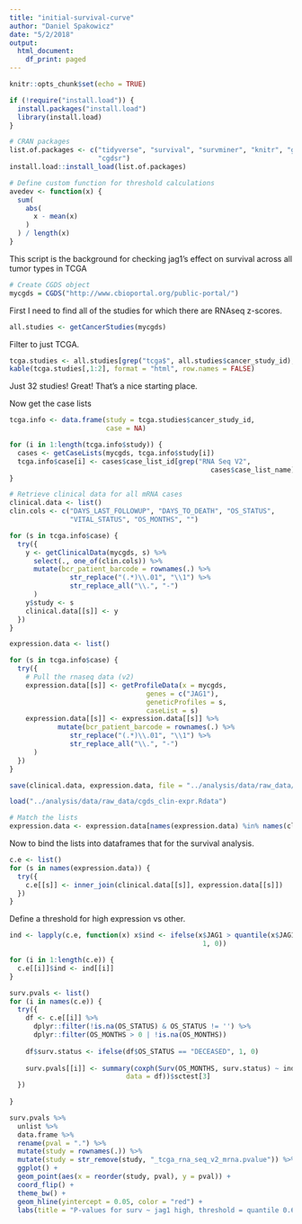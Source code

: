 ---
title: "initial-survival-curve"
author: "Daniel Spakowicz"
date: "5/2/2018"
output:
  html_document:
    df_print: paged
---

```{r setup, include=FALSE}
knitr::opts_chunk$set(echo = TRUE)

if (!require("install.load")) {
  install.packages("install.load")
  library(install.load)
}

# CRAN packages
list.of.packages <- c("tidyverse", "survival", "survminer", "knitr", "gmodels",
                      "cgdsr")
install.load::install_load(list.of.packages)

# Define custom function for threshold calculations
avedev <- function(x) {
  sum(
    abs(
      x - mean(x)
    )
  ) / length(x)
}
```

This script is the background for checking jag1's effect on survival across all tumor types in TCGA

```{r cgds}

# Create CGDS object
mycgds = CGDS("http://www.cbioportal.org/public-portal/")

```

First I need to find all of the studies for which there are RNAseq z-scores.

```{r}
all.studies <- getCancerStudies(mycgds)
```

Filter to just TCGA.

```{r}
tcga.studies <- all.studies[grep("tcga$", all.studies$cancer_study_id),]
kable(tcga.studies[,1:2], format = "html", row.names = FALSE)
```

Just 32 studies! Great! That's a nice starting place. 

Now get the case lists

```{r, eval=FALSE}
tcga.info <- data.frame(study = tcga.studies$cancer_study_id,
                        case = NA)

for (i in 1:length(tcga.info$study)) {
  cases <- getCaseLists(mycgds, tcga.info$study[i])
  tcga.info$case[i] <- cases$case_list_id[grep("RNA Seq V2", 
                                                  cases$case_list_name)]
}
```



```{r, eval=FALSE}
# Retrieve clinical data for all mRNA cases
clinical.data <- list()
clin.cols <- c("DAYS_LAST_FOLLOWUP", "DAYS_TO_DEATH", "OS_STATUS", 
               "VITAL_STATUS", "OS_MONTHS", "")

for (s in tcga.info$case) {
  try({
    y <- getClinicalData(mycgds, s) %>%
      select(., one_of(clin.cols)) %>%
      mutate(bcr_patient_barcode = rownames(.) %>%
               str_replace("(.*)\\.01", "\\1") %>%
               str_replace_all("\\.", "-")
      )
    y$study <- s
    clinical.data[[s]] <- y
  })  
}
```

```{r jag1 expression, eval=FALSE}

expression.data <- list()

for (s in tcga.info$case) {
  try({
    # Pull the rnaseq data (v2)
    expression.data[[s]] <- getProfileData(x = mycgds,
                                  genes = c("JAG1"),
                                  geneticProfiles = s,
                                  caseList = s)
    expression.data[[s]] <- expression.data[[s]] %>%
            mutate(bcr_patient_barcode = rownames(.) %>%
               str_replace("(.*)\\.01", "\\1") %>%
               str_replace_all("\\.", "-")
      )
  })  
}
```

```{r save, eval=FALSE}
save(clinical.data, expression.data, file = "../analysis/data/raw_data/cgds_clin-expr.Rdata")
```

```{r load}
load("../analysis/data/raw_data/cgds_clin-expr.Rdata")

# Match the lists
expression.data <- expression.data[names(expression.data) %in% names(clinical.data)]
```

Now to bind the lists into dataframes that for the survival analysis.

```{r merge expression and clinical}
c.e <- list()
for (s in names(expression.data)) {
  try({
    c.e[[s]] <- inner_join(clinical.data[[s]], expression.data[[s]])
  })
}
```

Define a threshold for high expression vs other. 

```{r indicator}

ind <- lapply(c.e, function(x) x$ind <- ifelse(x$JAG1 > quantile(x$JAG1, 0.66),
                                                1, 0))

for (i in 1:length(c.e)) {
  c.e[[i]]$ind <- ind[[i]]
}


```



```{r survival p-values}

surv.pvals <- list()
for (i in names(c.e)) {
  try({
    df <- c.e[[i]] %>%
      dplyr::filter(!is.na(OS_STATUS) & OS_STATUS != '') %>%
      dplyr::filter(OS_MONTHS > 0 | !is.na(OS_MONTHS))
    
    df$surv.status <- ifelse(df$OS_STATUS == "DECEASED", 1, 0)
    
    surv.pvals[[i]] <- summary(coxph(Surv(OS_MONTHS, surv.status) ~ ind, 
                             data = df))$sctest[3]
  })
  
}

surv.pvals %>%
  unlist %>%
  data.frame %>%
  rename(pval = ".") %>%
  mutate(study = rownames(.)) %>%
  mutate(study = str_remove(study, "_tcga_rna_seq_v2_mrna.pvalue")) %>%
  ggplot() +
  geom_point(aes(x = reorder(study, pval), y = pval)) +
  coord_flip() +
  theme_bw() +
  geom_hline(yintercept = 0.05, color = "red") +
  labs(title = "P-values for surv ~ jag1 high, threshold = quantile 0.66")
```
```{r}

```

